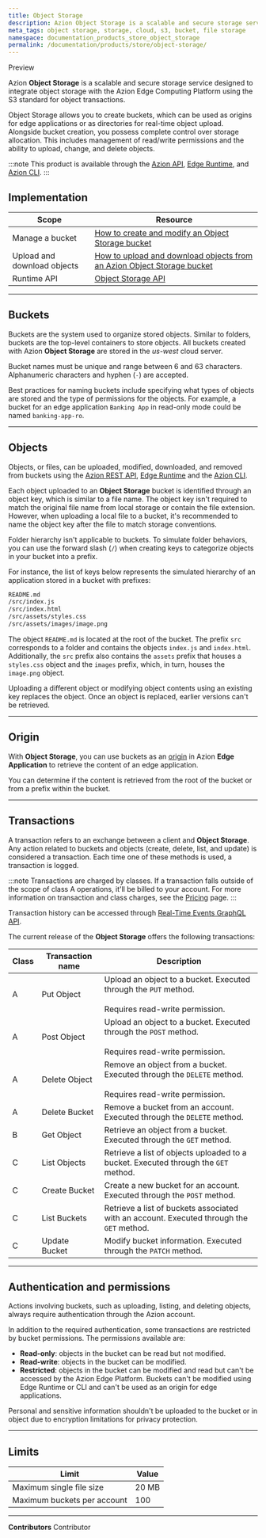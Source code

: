 ```yaml
---
title: Object Storage
description: Azion Object Storage is a scalable and secure storage service designed to integrate object storage with the Azion Edge Computing Platform using the S3 standard.
meta_tags: object storage, storage, cloud, s3, bucket, file storage
namespace: documentation_products_store_object_storage
permalink: /documentation/products/store/object-storage/
---
```



<Badge variant="accent">
  Preview
</Badge>

Azion **Object Storage** is a scalable and secure storage service designed to integrate object storage with the Azion Edge Computing Platform using the S3 standard for object transactions. 

Object Storage allows you to create buckets, which can be used as origins for edge applications or as directories for real-time object upload. Alongside bucket creation, you possess complete control over storage allocation. This includes management of read/write permissions and the ability to upload, change, and delete objects.

:::note
This product is available through the [Azion API](https://api.azion.com), [Edge Runtime](/en/documentation/devtools/runtime/overview/), and [Azion CLI](/en/documentation/products/azion-cli/overview/).
:::

## Implementation

| Scope | Resource |
| --- | --- |
| Manage a bucket | [How to create and modify an Object Storage bucket](/en/documentation/products/guides/create-and-modify-bucket/) |
| Upload and download objects | [How to upload and download objects from an Azion Object Storage bucket](/en/documentation/products/guides/upload-and-download-objects-from-bucket/) |
| Runtime API | [Object Storage API](/en/documentation/devtools/runtime/api-reference/storage/) |

---

## Buckets

Buckets are the system used to organize stored objects. Similar to folders, buckets are the top-level containers to store objects. All buckets created with Azion **Object Storage** are stored in the *us-west* cloud server.

Bucket names must be unique and range between 6 and 63 characters. Alphanumeric characters and hyphen (`-`) are accepted. 

Best practices for naming buckets include specifying what types of objects are stored and the type of permissions for the objects. For example, a bucket for an edge application `Banking App` in read-only mode could be named `banking-app-ro`.

---

## Objects

Objects, or files, can be uploaded, modified, downloaded, and removed from buckets using the [Azion REST API](https://api.azion.com), [Edge Runtime](/en/documentation/devtools/runtime/overview/) and the [Azion CLI](/en/documentation/products/azion-cli/overview/).

Each object uploaded to an **Object Storage** bucket is identified through an object key, which is similar to a file name. The object key isn't required to match the original file name from local storage or contain the file extension. However, when uploading a local file to a bucket, it's recommended to name the object key after the file to match storage conventions.

Folder hierarchy isn't applicable to buckets. To simulate folder behaviors, you can use the forward slash (`/`) when creating keys to categorize objects in your bucket into a prefix.

For instance, the list of keys below represents the simulated hierarchy of an application stored in a bucket with prefixes:

```bash
README.md
/src/index.js
/src/index.html
/src/assets/styles.css
/src/assets/images/image.png
```

The object `README.md` is located at the root of the bucket. The prefix `src` corresponds to a folder and contains the objects `index.js` and `index.html`. Additionally, the `src` prefix also contains the `assets` prefix that houses a `styles.css` object and the `images` prefix, which, in turn, houses the `image.png` object.

Uploading a different object or modifying object contents using an existing key replaces the object. Once an object is replaced, earlier versions can't be retrieved.

---

## Origin

With **Object Storage**, you can use buckets as an [origin](/en/documentation/products/build/edge-application/origins/#object-storage) in Azion **Edge Application** to retrieve the content of an edge application.

You can determine if the content is retrieved from the root of the bucket or from a prefix within the bucket.

---

## Transactions

A transaction refers to an exchange between a client and **Object Storage**. Any action related to buckets and objects (create, delete, list, and update) is considered a transaction. Each time one of these methods is used, a transaction is logged. 

:::note
Transactions are charged by classes. If a transaction falls outside of the scope of class A operations, it'll be billed to your account. For more information on transaction and class charges, see the [Pricing](https://www.azion.com/en/pricing/) page.
:::

Transaction history can be accessed through [Real-Time Events GraphQL API](/en/documentation/products/graphql-api/features/events-fields/#activityhistoryevents-activity-history).

The current release of the **Object Storage** offers the following transactions:

| Class | Transaction name | Description |
| --- | --- | --- |
| A | Put Object | Upload an object to a bucket. Executed through the `PUT` method. <br></br>Requires read-write permission. |
| A | Post Object | Upload an object to a bucket. Executed through the `POST` method. <br></br>Requires read-write permission. |
| A | Delete Object | Remove an object from a bucket. Executed through the `DELETE` method. <br></br>Requires read-write permission. |
| A | Delete Bucket | Remove a bucket from an account. Executed through the `DELETE` method. |
| B | Get Object | Retrieve an object from a bucket. Executed through the `GET` method. |
| C | List Objects | Retrieve a list of objects uploaded to a bucket. Executed through the `GET` method. |
| C | Create Bucket | Create a new bucket for an account. Executed through the `POST` method. |
| C | List Buckets | Retrieve a list of buckets associated with an account. Executed through the `GET` method. |
| C | Update Bucket | Modify bucket information. Executed through the `PATCH` method. |

---

## Authentication and permissions

Actions involving buckets, such as uploading, listing, and deleting objects, always require authentication through the Azion account.

In addition to the required authentication, some transactions are restricted by bucket permissions. The permissions available are:

- **Read-only**: objects in the bucket can be read but not modified.
- **Read-write**: objects in the bucket can be modified.
- **Restricted**: objects in the bucket can be modified and read but can't be accessed by the Azion Edge Platform. Buckets can't be modified using Edge Runtime or CLI and can't be used as an origin for edge applications.

Personal and sensitive information shouldn't be uploaded to the bucket or in object due to encryption limitations for privacy protection.

---

## Limits

| Limit | Value | 
| --- | --- | 
| Maximum single file size | 20 MB |
| Maximum buckets per account | 100 |

---


**Contributors** <ContributorList>Contributor</ContributorList>

